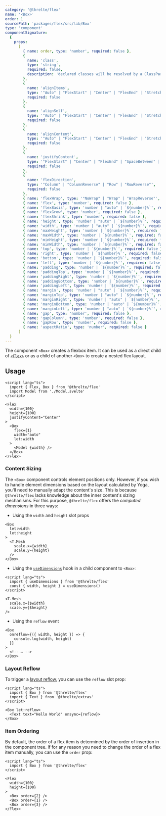 ```yaml
---
category: '@threlte/flex'
name: '<Box>'
order: 1
sourcePath: 'packages/flex/src/lib/Box'
type: 'component'
componentSignature:
  {
    props:
      [
        { name: order, type: 'number', required: false },
        {
          name: 'class',
          type: 'string',
          required: false,
          description: 'declared classes will be resolved by a ClassParser declared on <Flex>'
        },
        {
          name: 'alignItems',
          type: '"Auto" | "FlexStart" | "Center" | "FlexEnd" | "Stretch" | "Baseline" | "SpaceBetween" | "SpaceAround"',
          required: false
        },
        {
          name: 'alignSelf',
          type: '"Auto" | "FlexStart" | "Center" | "FlexEnd" | "Stretch" | "Baseline" | "SpaceBetween" | "SpaceAround"',
          required: false
        },
        {
          name: 'alignContent',
          type: '"Auto" | "FlexStart" | "Center" | "FlexEnd" | "Stretch" | "Baseline" | "SpaceBetween" | "SpaceAround"',
          required: false
        },
        {
          name: 'justifyContent',
          type: '"FlexStart" | "Center" | "FlexEnd" | "SpaceBetween" | "SpaceAround" | "SpaceEvenly"',
          required: false
        },
        {
          name: 'flexDirection',
          type: '"Column" | "ColumnReverse" | "Row" | "RowReverse"',
          required: false
        },
        { name: 'flexWrap', type: '"NoWrap" | "Wrap" | "WrapReverse"', required: false },
        { name: 'flex', type: 'number', required: false },
        { name: 'flexBasis', type: 'number | "auto" | `${number}%`', required: false },
        { name: 'flexGrow', type: 'number', required: false },
        { name: 'flexShrink', type: 'number', required: false },
        { name: 'height', type: 'number | "auto" | `${number}%`', required: false },
        { name: 'width', type: 'number | "auto" | `${number}%`', required: false },
        { name: 'maxHeight', type: 'number | `${number}%`', required: false },
        { name: 'maxWidth', type: 'number | `${number}%`', required: false },
        { name: 'minHeight', type: 'number | `${number}%`', required: false },
        { name: 'minWidth', type: 'number | `${number}%`', required: false },
        { name: 'top', type: 'number | `${number}%`', required: false },
        { name: 'right', type: 'number | `${number}%`', required: false },
        { name: 'bottom', type: 'number | `${number}%`', required: false },
        { name: 'left', type: 'number | `${number}%`', required: false },
        { name: 'padding', type: 'number | `${number}%`', required: false },
        { name: 'paddingTop', type: 'number | `${number}%`', required: false },
        { name: 'paddingRight', type: 'number | `${number}%`', required: false },
        { name: 'paddingBottom', type: 'number | `${number}%`', required: false },
        { name: 'paddingLeft', type: 'number | `${number}%`', required: false },
        { name: 'margin', type: 'number | "auto" | `${number}%`', required: false },
        { name: 'marginTop', type: 'number | "auto" | `${number}%`', required: false },
        { name: 'marginRight', type: 'number | "auto" | `${number}%`', required: false },
        { name: 'marginBottom', type: 'number | "auto" | `${number}%`', required: false },
        { name: 'marginLeft', type: 'number | "auto" | `${number}%`', required: false },
        { name: 'gap', type: 'number', required: false },
        { name: 'gapColumn', type: 'number', required: false },
        { name: 'gapRow', type: 'number', required: false },
        { name: 'aspectRatio', type: 'number', required: false }
      ]
  }
---
```


The component `<Box>` creates a flexbox item. It can be used as a direct child
of [`<Flex>`](/docs/reference/flex/flex) or as a child of another `<Box>` to
create a nested flex layout.

## Usage

```svelte
<script lang="ts">
  import { Flex, Box } from '@threlte/flex'
  import Model from './Model.svelte'
</script>

<Flex
  width={100}
  height={100}
  justifyContent="Center"
>
  <Box
    flex={1}
    width="auto"
    let:width
  >
    <Model {width} />
  </Box>
</Flex>
```

### Content Sizing

The `<Box>` component controls element positions only. However, if you wish to
handle element dimensions based on the layout calculated by Yoga, you'll need to
manually adapt the content's size. This is because `@threlte/flex` lacks
knowledge about the inner content's sizing mechanisms. For this purpose,
`@threlte/flex` offers the _computed dimensions_ in three ways:

- Using the `width` and `height` slot props

```svelte
<Box
  let:width
  let:height
>
  <T.Mesh
    scale.x={width}
    scale.y={height}
  />
</Box>
```

- Using the [`useDimensions`](/docs/reference/flex/use-dimensions) hook in a child component to `<Box>`:

```svelte title="Child.svelte"
<script lang="ts">
  import { useDimensions } from '@threlte/flex'
  const { width, height } = useDimensions()
</script>

<T.Mesh
  scale.x={$width}
  scale.y={$height}
/>
```

- Using the `reflow` event

```svelte
<Box
  onreflow={({ width, height }) => {
    console.log(width, height)
  }}
>
  <!-- … -->
</Box>
```

### Layout Reflow

To trigger a [layout reflow](/docs/reference/flex/flex#layout-reflow), you can use the `reflow` slot prop:

```svelte
<script lang="ts">
  import { Box } from '@threlte/flex'
  import { Text } from '@threlte/extras'
</script>

<Box let:reflow>
  <Text text="Hello World" onsync={reflow}>
</Box>
```

### Item Ordering

By default, the order of a flex item is determined by the order of insertion in
the component tree. If for any reason you need to change the order of a flex
item manually, you can use the `order` prop:

```svelte
<script lang="ts">
  import { Box } from '@threlte/flex'
</script>

<Flex
  width={100}
  height={100}
>
  <Box order={2} />
  <Box order={1} />
  <Box order={3} />
</Flex>
```
